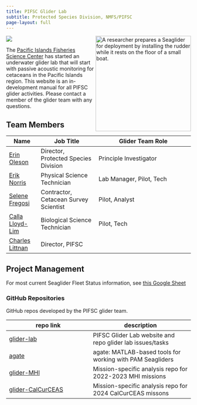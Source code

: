 ```yaml
---
title: PIFSC Glider Lab
subtitle: Protected Species Division, NMFS/PIFSC
page-layout: full
---
```


[![](https://img.shields.io/github/last-commit/noaa-pifsc/glider-lab)](https://github.com/noaa-pifsc/glider-lab/commits/main)
![A researcher prepares a Seaglider for deployment by installing the rudder while it rests on the floor of a small boat.](../images/20230426_084840_glider_assembly_in_boat_creditDaveMellinger.jpeg){.bordered-image style="float:right;" width="260"} 

The [Pacific Islands Fisheries Science Center](https://www.fisheries.noaa.gov/about/pacific-islands-fisheries-science-center) has started an underwater glider lab that will start with passive acoustic monitoring for cetaceans in the Pacific Islands region. This website is an in-development manual for all PIFSC glider activities. Please contact a member of the glider team with any questions.

## Team Members

| Name | Job Title | Glider Team Role |
|------|-----------|------------------|
| [Erin Oleson](mailto:erin.oleson@noaa.gov)         | Director, Protected Species Division  | Principle Investigator |
| [Erik Norris](mailto:erik.norris@noaa.gov)         | Physical Science Technician  | Lab Manager, Pilot, Tech |
| [Selene Fregosi](mailto:selene.fregosi@noaa.gov)   | Contractor, Cetacean Survey Scientist | Pilot, Analyst |
| [Calla Lloyd-Lim](mailto:calla.lloyd-lim@noaa.gov) | Biological Science Technician | Pilot, Tech |
| [Charles Littnan](mailto:charles.littnan@noaa.gov) | Director, PIFSC | |

## Project Management

For most current Seaglider Fleet Status information, see [this Google Sheet](https://docs.google.com/spreadsheets/d/1dORG6XC6ikm7x13q_PeKNE1b6C-R49zsDDRrlINzBvM/edit?usp=sharing)

<!-- The PIFSC glider team is using GitHub Issues and Projects for project management. Our efforts are heavily inspired and influenced by the Openscapes [GitHub for project management](https://openscapes.github.io/series/core-lessons/github/github-issues.html){target="_blank"} approach. -->

<!-- The [PIFSC glider team project](https://github.com/orgs/noaa-pifsc/projects/){target="_blank"} pulls from issues from several repositories, but in particular [this repo](https://github.com/noaa-pifsc/glider-lab). For more details see the [best practices](content/best-practices.qmd) page. -->

### GitHub Repositories

GitHub repos developed by the PIFSC glider team. <!--Issues for these repos are tracked in the above-linked Project. -->

| repo link | description |
|-----------|-------------|
| [glider-lab](https://github.com/noaa-pifsc/glider-lab){target="_blank"} | PIFSC Glider Lab website and repo glider lab issues/tasks |
| [agate](https://github.com/sfregosi/agate) | agate: MATLAB-based tools for working with PAM Seagliders |
| [glider-MHI](https://github.com/sfregosi-noaa/glider-MHI) | Mission-specific analysis repo for 2022-2023 MHI missions | 
| [glider-CalCurCEAS](https://github.com/sfregosi-noaa/glider-CalCurCEAS) | Mission-specific analysis repo for 2024 CalCurCEAS missons |
<!-- | [standard-glider-files](https://github.com/SWFSC/standard-glider-files){target="_blank"}       | ESD Glider cache files, as well as standard files that are put on all gliders before deployment | -->
<!-- | [glider-utils](https://github.com/SWFSC/glider-utils){target="_blank"}                           | Utility functions for processing ESD glider data                                                | -->
<!-- | [echoview_glider_template](https://github.com/SWFSC/echoview_glider_template){target="_blank"} | Echoview glider templates that are used for acoustic data analysis                              | -->
<!-- | [glider_processing_code](https://github.com/SWFSC/glider_processing_code){target="_blank"}     | Compilation of code that is used to work with glider acoustic data                              | -->
<!-- | [slocumRtDataVisTool](https://github.com/flaimC/slocumRtDataVisTool){target="_blank"}                 | Creates plots and generates useful statistics from slocum binary files -->